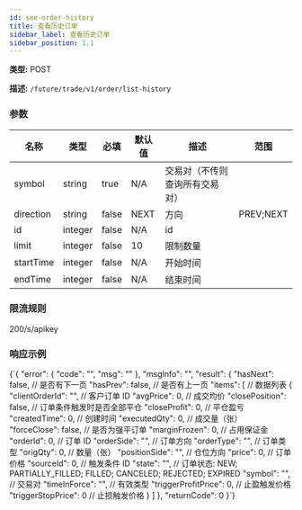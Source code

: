 ```yaml
---
id: see-order-history
title: 查看历史订单
sidebar_label: 查看历史订单
sidebar_position: 1.1
---
```


**类型:** POST

**描述:** `/future/trade/v1/order/list-history`

### 参数

| 名称 | 类型 | 必填 | 默认值 | 描述 | 范围 |
| --- | --- | --- | --- | --- | --- |
| symbol | string | true | N/A | 交易对（不传则查询所有交易对） |  |
| direction | string | false | NEXT | 方向 | PREV;NEXT |
| id | integer | false | N/A | id |  |
| limit | integer | false | 10 | 限制数量 |  |
| startTime | integer | false | N/A | 开始时间 |  |
| endTime | integer | false | N/A | 结束时间 |  |

### 限流规则

200/s/apikey

### 响应示例


<CodeBlock language="json" title="Response">
  {`{
  "error": {
    "code": "",
    "msg": ""
  },
  "msgInfo": "",
  "result": {
    "hasNext": false,   // 是否有下一页
    "hasPrev": false,   // 是否有上一页
    "items": [          // 数据列表
      {
        "clientOrderId": "",       // 客户订单 ID
        "avgPrice": 0,             // 成交均价
        "closePosition": false,    // 订单条件触发时是否全部平仓
        "closeProfit": 0,          // 平仓盈亏
        "createdTime": 0,          // 创建时间
        "executedQty": 0,          // 成交量（张）
        "forceClose": false,       // 是否为强平订单
        "marginFrozen": 0,         // 占用保证金
        "orderId": 0,              // 订单 ID
        "orderSide": "",           // 订单方向
        "orderType": "",           // 订单类型
        "origQty": 0,              // 数量（张）
        "positionSide": "",        // 仓位方向
        "price": 0,                // 订单价格
        "sourceId": 0,             // 触发条件 ID
        "state": "",               // 订单状态: NEW; PARTIALLY_FILLED; FILLED; CANCELED; REJECTED; EXPIRED
        "symbol": "",              // 交易对
        "timeInForce": "",         // 有效类型
        "triggerProfitPrice": 0,   // 止盈触发价格
        "triggerStopPrice": 0      // 止损触发价格
      }
    ]
  },
  "returnCode": 0
}`}
</CodeBlock>